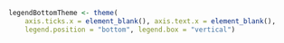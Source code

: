 
```r
legendBottomTheme <- theme(
    axis.ticks.x = element_blank(), axis.text.x = element_blank(),
    legend.position = "bottom", legend.box = "vertical")
```

